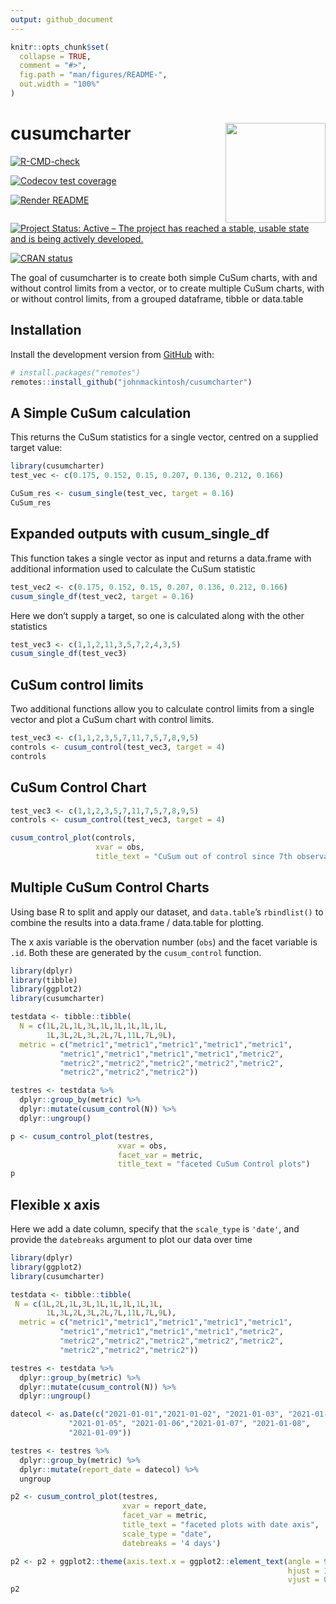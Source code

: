 ```yaml
---
output: github_document
---
```


<!-- README.md is generated from README.Rmd. Please edit that file -->

```r
knitr::opts_chunk$set(
  collapse = TRUE,
  comment = "#>",
  fig.path = "man/figures/README-",
  out.width = "100%"
)
```

# cusumcharter <img src="man/figures/logo.png" width="160px" align="right" /> 


<!-- badges: start -->

[![R-CMD-check](https://github.com/johnmackintosh/cusumcharter/workflows/R-CMD-check/badge.svg)](https://github.com/johnmackintosh/cusumcharter/actions)

[![Codecov test coverage](https://codecov.io/gh/johnmackintosh/cusumcharter/branch/master/graph/badge.svg)](https://app.codecov.io/gh/johnmackintosh/cusumcharter?branch=master)

[![Render README](https://github.com/johnmackintosh/cusumcharter/actions/workflows/render-readme.yaml/badge.svg)](https://github.com/johnmackintosh/cusumcharter/actions/workflows/render-readme.yaml)

[![Project Status: Active – The project has reached a stable, usable state and is being actively developed.](https://www.repostatus.org/badges/latest/active.svg)](https://www.repostatus.org/#active)

[![CRAN status](https://www.r-pkg.org/badges/version/cusumcharter)](https://CRAN.R-project.org/package=cusumcharter)
<!-- badges: end -->

The goal of cusumcharter is to create both simple CuSum charts, with and without control limits from a vector, or to create multiple CuSum charts, with or without control limits, from a grouped dataframe, tibble or data.table

## Installation

Install the development version from [GitHub](https://github.com/) with:

``` r
# install.packages("remotes")
remotes::install_github("johnmackintosh/cusumcharter")
```

## A Simple CuSum calculation

This returns the CuSum statistics for a single vector, centred on a supplied target value:

```r
library(cusumcharter)
test_vec <- c(0.175, 0.152, 0.15, 0.207, 0.136, 0.212, 0.166)

CuSum_res <- cusum_single(test_vec, target = 0.16)
CuSum_res
```

## Expanded outputs with cusum_single_df

This function takes a single vector as input and returns a data.frame with additional information used to calculate the CuSum statistic

```r
test_vec2 <- c(0.175, 0.152, 0.15, 0.207, 0.136, 0.212, 0.166)
cusum_single_df(test_vec2, target = 0.16)
```

Here we don't supply a target, so one is calculated along with the other statistics
```r
test_vec3 <- c(1,1,2,11,3,5,7,2,4,3,5)
cusum_single_df(test_vec3)
```



## CuSum control limits

Two additional functions allow you to calculate control limits from a single vector and plot a CuSum chart with control limits. 

```r
test_vec3 <- c(1,1,2,3,5,7,11,7,5,7,8,9,5)
controls <- cusum_control(test_vec3, target = 4)
controls
```

## CuSum Control Chart

```r
test_vec3 <- c(1,1,2,3,5,7,11,7,5,7,8,9,5)
controls <- cusum_control(test_vec3, target = 4)

cusum_control_plot(controls, 
                   xvar = obs, 
                   title_text = "CuSum out of control since 7th observation")
```


## Multiple CuSum Control Charts 

Using base R to split and apply our dataset, and ```data.table```'s ```rbindlist()``` to combine the results into a data.frame / data.table for  plotting. 

The x axis variable is the obervation number (```obs```) and the facet variable is ```.id```. Both these are generated by the ```cusum_control``` function.

```r
library(dplyr)
library(tibble)
library(ggplot2)
library(cusumcharter)

testdata <- tibble::tibble(
  N = c(1L,2L,1L,3L,1L,1L,1L,1L,1L,
        1L,3L,2L,3L,2L,7L,11L,7L,9L),
  metric = c("metric1","metric1","metric1","metric1","metric1",
           "metric1","metric1","metric1","metric1","metric2",
           "metric2","metric2","metric2","metric2","metric2",
           "metric2","metric2","metric2"))

testres <- testdata %>% 
  dplyr::group_by(metric) %>% 
  dplyr::mutate(cusum_control(N)) %>% 
  dplyr::ungroup()

p <- cusum_control_plot(testres, 
                        xvar = obs, 
                        facet_var = metric, 
                        title_text = "faceted CuSum Control plots")
p

```

## Flexible x axis

Here we  add a date column, specify that the ```scale_type``` is ```'date'```, and provide the ```datebreaks``` argument to plot our data over time

```r
library(dplyr)
library(ggplot2)
library(cusumcharter)

testdata <- tibble::tibble(
 N = c(1L,2L,1L,3L,1L,1L,1L,1L,1L,
        1L,3L,2L,3L,2L,7L,11L,7L,9L),
  metric = c("metric1","metric1","metric1","metric1","metric1",
           "metric1","metric1","metric1","metric1","metric2",
           "metric2","metric2","metric2","metric2","metric2",
           "metric2","metric2","metric2"))

testres <- testdata %>% 
  dplyr::group_by(metric) %>% 
  dplyr::mutate(cusum_control(N)) %>% 
  dplyr::ungroup()

datecol <- as.Date(c("2021-01-01","2021-01-02", "2021-01-03", "2021-01-04" ,
             "2021-01-05", "2021-01-06","2021-01-07", "2021-01-08", 
             "2021-01-09"))

testres <- testres %>% 
  dplyr::group_by(metric) %>% 
  dplyr::mutate(report_date = datecol) %>% 
  ungroup

p2 <- cusum_control_plot(testres, 
                         xvar = report_date, 
                         facet_var = metric, 
                         title_text = "faceted plots with date axis", 
                         scale_type = "date", 
                         datebreaks = '4 days')

p2 <- p2 + ggplot2::theme(axis.text.x = ggplot2::element_text(angle = 90,
                                                              hjust = 1, 
                                                              vjust = 0.5))
p2
```


